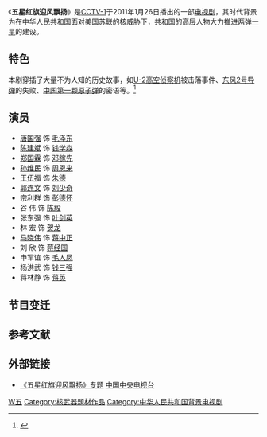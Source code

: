 {{NoteTA |G1 = Show}}
{{电视节目信息框
| 名稱 = 五星红旗迎风飘扬
| 原名 = 
| 圖片 = 
| 圖說 = 
| 分類 = 革命历史题材电视连续剧
| 原創者 =
| 編劇 = [[赵锐勇|赵锐勇]]、[[王彪|王彪]] 
| 導演 = [[王晓明|王晓明]]
| 演出 = [[唐国强|唐国强]]、[[陈建斌|陈建斌]]<br />[[郑国霖|郑国霖]]、[[孙维民|孙维民]]
| 配音 = 
| 旁白 = 
| 主題曲 =
| 片尾曲 =
| 作曲 = 
| 地区 = {{CHNML}}
| 語言 = [[普通话|普通话]]
| 季數 = 
| 集數 = 40集
| 每集列表 = 
| 製片人 = 
| 執行製片 = 
| 制作公司 =[[浙江长城影视有限公司|浙江长城影视有限公司]]<br />广东南方电视台
| 攝像 = 
| 每集長 = 
| 頻道 = 
| 首播地区 = {{CHNML}}
| 電視網 = [[中国中央电视台综合频道|中国中央电视台综合频道]]
| 視頻制式 =
| 音頻制式 = 
| 開始 = {{start_date|2011|1|26}}
| 結束 = {{end_date|2011|2|19}}
| 先於 = 
| 後於 = 
| 相關劇集 = 
| 官方網站 =
}}
《'''五星红旗迎风飘扬'''》是[[中国中央电视台综合频道|CCTV-1]]于2011年1月26日播出的一部[[电视剧|电视剧]]，其时代背景为在中华人民共和国面对[[美国|美国]][[苏联|苏联]]的核威胁下，共和国的高层人物大力推进[[两弹一星|两弹一星]]的建设。

== 特色 ==
本剧穿插了大量不为人知的历史故事，如[[U-2偵察機|U-2高空侦察机]]被击落事件、[[东风-2中程弹道导弹|东风2号导弹]]的失败、[[596工程|中国第一颗原子弹]]的密语等。<ref>{{Cite web |url=http://ent.sina.com.cn/v/m/2011-01-24/16323217496.shtml |title=史诗大剧《五星红旗迎风飘扬》央一黄金档将播 |accessdate=2011-01-31 |archive-date=2019-05-02 |archive-url=https://web.archive.org/web/20190502195301/http://ent.sina.com.cn/v/m/2011-01-24/16323217496.shtml |dead-url=no }}</ref>

== 演员 ==
* [[唐国强|唐国强]] 饰 [[毛泽东|毛泽东]]
* [[陈建斌|陈建斌]] 饰 [[钱学森|钱学森]]
* [[郑国霖|郑国霖]] 饰 [[邓稼先|邓稼先]]
* [[孙维民|孙维民]] 饰 [[周恩来|周恩来]]
* [[王伍福|王伍福]] 饰 [[朱德|朱德]]
* [[郭连文|郭连文]] 饰 [[刘少奇|刘少奇]]
* 宗利群 饰 [[彭德怀|彭德怀]]
* 谷  伟 饰 [[陈毅|陈毅]]
* 张东强 饰 [[叶剑英|叶剑英]]
* 林  宏 饰 [[贺龙|贺龙]]
* [[马晓伟_(演员)|马晓伟]] 饰 [[蒋中正|蒋中正]]
* 刘  欣 饰 [[蒋经国|蒋经国]]
* 申军谊 饰 [[毛人凤|毛人凤]]
* 杨洪武 饰 [[钱三强|钱三强]]
* 蒋林静 饰 [[蒋英|蒋英]]

== 节目变迁 ==
{{電視節目的變遷
|電視台={{CHNML}}[[央视一套|央视一套]]
|播放檔次= [[黄金剧场|黄金剧场]] 周一到周日 20:00 - 22:00
|上一節目= [[我是特种兵|我是特种兵]]<br />（2011.1.14 -2011.1.26）
|節目名稱= 五星红旗迎风飘扬<br />（2011.1.26 - 2011.2.19）
|下一節目=[[幸福来敲门|幸福来敲门]]<br />（2011.2.20 - 2011.3.9）
}}

== 参考文献 ==
{{Reflist}}

== 外部链接 ==
* [https://web.archive.org/web/20130921042308/http://dianshiju.cntv.cn/program/wxhqyfpy/shouye/index.shtml 《五星红旗迎风飘扬》专题] [[中国中央电视台|中国中央电视台]]

{{央视一套电视剧}}
{{DEFAULTSORT:W五}}
[[Category:2011年中國電視劇集|W五]]
[[Category:核武器題材作品|Category:核武器題材作品]]
[[Category:中华人民共和国背景电视剧|Category:中华人民共和国背景电视剧]]
